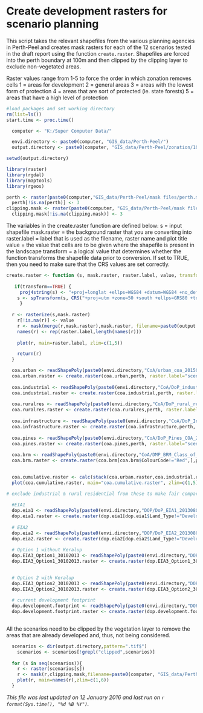 Create development rasters for scenario planning
========================================================

This script takes the relevant shapefiles from the various planning agencies in Perth-Peel and creates mask rasters for each of the 12 scenarios tested in the draft report using the function `create.raster`.  Shapefiles are forced into the perth boundary at 100m and then clipped by the clipping layer to exclude non-vegetated areas.

Raster values range from 1-5 to force the order in which zonation removes cells
1 = areas for development
2 = general areas
3 = areas with the lowest form of protection
4 = areas that are sort of protected (ie. state forests)
5 = areas that have a high level of protection


```r
#load packages and set working directory
rm(list=ls())
start.time <- proc.time()

  computer <- "K:/Super Computer Data/"

  envi.directory <- paste0(computer, "GIS_data/Perth-Peel/")
  output.directory <- paste0(computer, "GIS_data/Perth-Peel/zonation/100m/Conservation_Letters/final/scenarios/")

setwd(output.directory)

library(raster)
library(rgdal)
library(maptools)
library(rgeos)

perth <- raster(paste0(computer,"GIS_data/Perth-Peel/mask files/perth.mask.tif"))
  perth[!is.na(perth)] <- 3
clipping.mask <- raster(paste0(computer, "GIS_data/Perth-Peel/mask files/perth.clipping.mask.tif"))
  clipping.mask[!is.na(clipping.mask)] <- 3

```

The variables in the create.raster function are defined below:
s = input shapefile
mask.raster = the background raster that you are converting into
raster.label = label that is used as the filename, raster name and plot title
value = the value that cells are to be given where the shapefile is present in the landscape
transform = a logical value that determines whether the function transforms the shapefile data prior to conversion.  If set to TRUE, then you need to make sure that the CRS values are set correctly.

```r
create.raster <- function (s, mask.raster, raster.label, value, transform=TRUE) {
    
   if(transform==TRUE) {
     proj4string(s) <- "+proj=longlat +ellps=WGS84 +datum=WGS84 +no_defs"
    s <- spTransform(s, CRS("+proj=utm +zone=50 +south +ellps=GRS80 +towgs84=0,0,0,0,0,0,0 +units=m +no_defs"))
     }
    
  r <- rasterize(s,mask.raster)
    r[!is.na(r)] <- value
    r <- mask(merge(r,mask.raster),mask.raster, filename=paste0(output.directory,raster.label), format="GTiff", overwrite=T)
    names(r) <- rep(raster.label,length(names(r)))
    
    plot(r, main=raster.label, zlim=c(1,5))

    return(r)
  }

```

```r
  coa.urban <- readShapePoly(paste0(envi.directory,"CoA/urban_coa_20150204/urban_coa_20150204.shp"))
  coa.urban.raster <- create.raster(coa.urban,perth, raster.label="scenario1_urban", value=1, transform=FALSE)
  
  coa.industrial <- readShapePoly(paste0(envi.directory,"CoA/DoP_industrial_coa_20150204/DoP_industrial_coa_20150204.shp"))
  coa.industrial.raster <- create.raster(coa.industrial,perth, raster.label="scenario2_industrial", value=1, transform=FALSE)
  
  coa.ruralres <- readShapePoly(paste0(envi.directory,"CoA/DoP_rural_res_coa_20150130/DoP_rural_res_coa_20150130.shp"))
  coa.ruralres.raster <- create.raster(coa.ruralres,perth, raster.label="scenario3_ruralres", value=1, transform=FALSE)
  
  coa.infrastructure <- readShapePoly(paste0(envi.directory,"CoA/DoP_Infrastructure_Footprint_20151019/DoP_Infrastructure_Footprint_20151019.shp"))
  coa.infrastructure.raster <- create.raster(coa.infrastructure,perth, raster.label="scenario4_infrastructure", value=1, transform=FALSE)
  
  coa.pines <- readShapePoly(paste0(envi.directory,"CoA/DoP_Pines_COA_20151224/DoP_Pines_COA_20151224.shp"))
  coa.pines.raster <- create.raster(coa.pines,perth, raster.label="scenario5_pines", value=1, transform=TRUE)
  
  coa.brm <- readShapePoly(paste0(envi.directory,"CoA/DMP_BRM_Class_of_Action_SA_Public_20151209/DMP_BRM_Class_of_Action_SA_Public_20151209.shp"))
  coa.brm.raster <- create.raster(coa.brm[coa.brm$ColourCode!="Red",],perth, raster.label="scenario6_brm", value=1, transform=TRUE)
  
```

```r
  
  coa.cumulative.raster <- calc(stack(coa.urban.raster,coa.industrial.raster,coa.ruralres.raster,coa.infrastructure.raster,coa.pines.raster,coa.brm.raster),min,filename=paste0(output.directory,"scenario7_cumulative"),format="GTiff",overwrite=T)
  plot(coa.cumulative.raster, main="coa.cumulative.raster", zlim=c(1,5))

```

```r
# exclude industrial & rural residential from these to make fair comparison with coa_urban
  
  #EIA1
  dop.eia1 <- readShapePoly(paste0(envi.directory,"DOP/DoP_EIA1_20130809.shp"))
  dop.eia1.raster <- create.raster(dop.eia1[dop.eia1$Land_Type!="Developed Urban" & dop.eia1$Land_Type!="Existing Industrial" & dop.eia1$Land_Type!="Existing Industrial" & dop.eia1$Land_Type!="Potential Industrial",],perth, raster.label="scenario1_1_eia1", value=1, transform=FALSE)
 
  # EIA2 
  dop.eia2 <- readShapePoly(paste0(envi.directory,"DOP/DoP_EIA2_20130809.shp"))
  dop.eia2.raster <- create.raster(dop.eia2[dop.eia2$Land_Type!="Developed Urban" & dop.eia2$Land_Type!="Existing Industrial" & dop.eia2$Land_Type!="Potential Industrial",], perth, raster.label="scenario1_2_eia2", value=1, transform=FALSE)
  
  # Option 1 without Keralup
  dop.EIA3_Option1_30102013 <- readShapePoly(paste0(envi.directory,"DOP/DOP_EIA3_Option1_30102013.shp"))
  dop.EIA3_Option1_30102013.raster <- create.raster(dop.EIA3_Option1_30102013, perth, raster.label="scenario1_3a_eia3_option1",value=1,transform=FALSE)
  

  # Option 2 with Keralup
  dop.EIA3_Option2_30102013 <- readShapePoly(paste0(envi.directory,"DOP/DOP_EIA3_Option2_30102013.shp"))
  dop.EIA3_Option2_30102013.raster <- create.raster(dop.EIA3_Option2_30102013, perth, raster.label="scenario1_3b_eia3_option2",value=1,transform=FALSE)
  
  # current development footprint
  dop.development.footprint <- readShapePoly(paste0(envi.directory,"DOP/DoP_Development_Footprint_20140310.shp"))
  dop.development.footprint.raster <- create.raster(dop.development.footprint[dop.development.footprint$DEVELOPED=="Urban Undeveloped",], perth, raster.label="scenario1_4_development_footprint",value=1,transform=FALSE)
  

```

All the scenarios need to be clipped by the vegetation layer to remove the areas that are already developed and, thus, not being considered.


```r
  scenarios <- dir(output.directory,pattern=".tif$")
    scenarios <- scenarios[!grepl("clipped",scenarios)]
  
  for (s in seq(scenarios)){
    r <- raster(scenarios[s])
    r <- mask(r,clipping.mask,filename=paste0(computer, "GIS_data/Perth-Peel/zonation/100m/Conservation_Letters/final/scenarios/", names(r),"_clipped"), format="GTiff", overwrite=T)
    plot(r, main=names(r),zlim=c(1,6))
  }

```



*This file was last updated on 12 January 2016 and last run on `r format(Sys.time(), "%d %B %Y")`.*